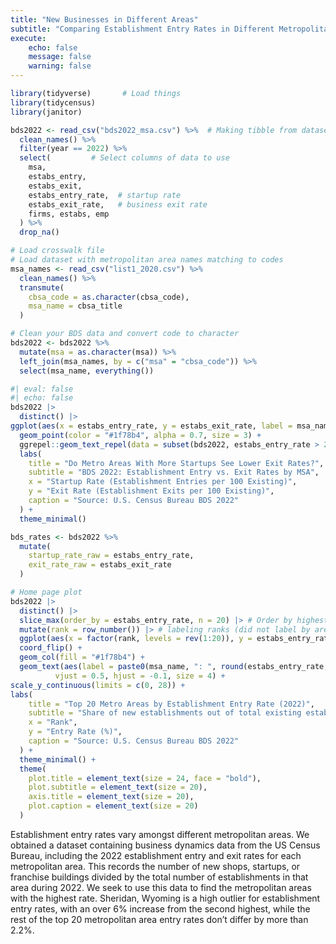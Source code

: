```yaml
---
title: "New Businesses in Different Areas"
subtitle: "Comparing Establishment Entry Rates in Different Metropolitan Areas"
execute:
    echo: false
    message: false
    warning: false
---
```


```r
library(tidyverse)       # Load things
library(tidycensus)
library(janitor)
```

```r
bds2022 <- read_csv("bds2022_msa.csv") %>%  # Making tibble from dataset, metropolitan area business dynamics dataset
  clean_names() %>%
  filter(year == 2022) %>%
  select(         # Select columns of data to use
    msa,
    estabs_entry,        
    estabs_exit,  
    estabs_entry_rate,  # startup rate
    estabs_exit_rate,   # business exit rate
    firms, estabs, emp
  ) %>%
  drop_na()
```

```r
# Load crosswalk file
# Load dataset with metropolitan area names matching to codes
msa_names <- read_csv("list1_2020.csv") %>%
  clean_names() %>%
  transmute(
    cbsa_code = as.character(cbsa_code),
    msa_name = cbsa_title
  )

# Clean your BDS data and convert code to character
bds2022 <- bds2022 %>%
  mutate(msa = as.character(msa)) %>%
  left_join(msa_names, by = c("msa" = "cbsa_code")) %>%
  select(msa_name, everything())
```

```r
#| eval: false
#| echo: false
bds2022 |>
  distinct() |> 
ggplot(aes(x = estabs_entry_rate, y = estabs_exit_rate, label = msa_name)) +
  geom_point(color = "#1f78b4", alpha = 0.7, size = 3) +
  ggrepel::geom_text_repel(data = subset(bds2022, estabs_entry_rate > 20)) +
  labs(
    title = "Do Metro Areas With More Startups See Lower Exit Rates?",
    subtitle = "BDS 2022: Establishment Entry vs. Exit Rates by MSA",
    x = "Startup Rate (Establishment Entries per 100 Existing)",
    y = "Exit Rate (Establishment Exits per 100 Existing)",
    caption = "Source: U.S. Census Bureau BDS 2022"
  ) +
  theme_minimal()
```

```r
bds_rates <- bds2022 %>%
  mutate(
    startup_rate_raw = estabs_entry_rate,
    exit_rate_raw = estabs_exit_rate
  )
```

```r
# Home page plot
bds2022 |>
  distinct() |> 
  slice_max(order_by = estabs_entry_rate, n = 20) |> # Order by highest rates
  mutate(rank = row_number()) |> # labeling ranks (did not label by area name because of debugging difficulties; it resulted in incorrect bar lengths)
  ggplot(aes(x = factor(rank, levels = rev(1:20)), y = estabs_entry_rate)) +
  coord_flip() + 
  geom_col(fill = "#1f78b4") +
  geom_text(aes(label = paste0(msa_name, ": ", round(estabs_entry_rate, 1))), # Labeling area names after the bars
          vjust = 0.5, hjust = -0.1, size = 4) +
scale_y_continuous(limits = c(0, 28)) +
labs(
    title = "Top 20 Metro Areas by Establishment Entry Rate (2022)",
    subtitle = "Share of new establishments out of total existing establishments",
    x = "Rank",
    y = "Entry Rate (%)",
    caption = "Source: U.S. Census Bureau BDS 2022"
  ) +
  theme_minimal() + 
  theme(
    plot.title = element_text(size = 24, face = "bold"),
    plot.subtitle = element_text(size = 20),
    axis.title = element_text(size = 20),
    plot.caption = element_text(size = 20)
  )
```

Establishment entry rates vary amongst different metropolitan areas. We obtained a dataset containing business dynamics data from the US Census Bureau, including the 2022 establishment entry and exit rates for each metropolitan area. This records the number of new shops, startups, or franchise buildings divided by the total number of establishments in that area during 2022. We seek to use this data to find the metropolitan areas with the highest rate. Sheridan, Wyoming is a high outlier for establishment entry rates, with an over 6% increase from the second highest, while the rest of the top 20 metropolitan area entry rates don't differ by more than 2.2%.
